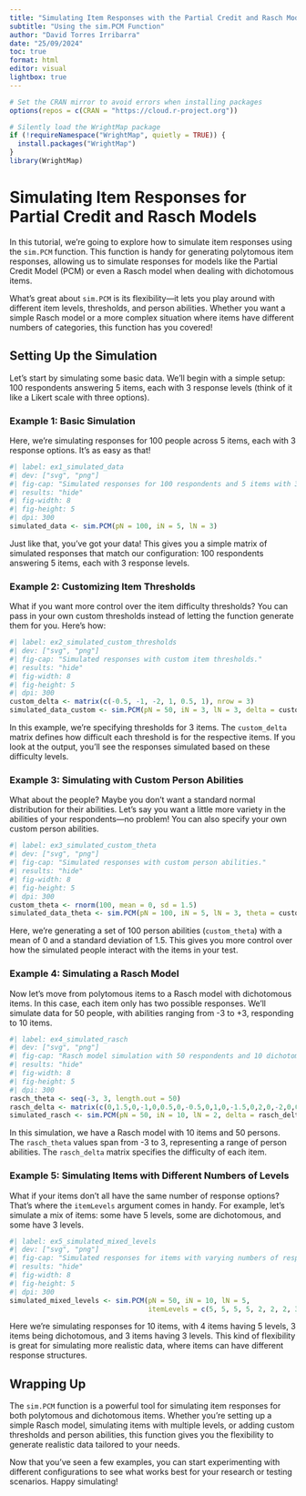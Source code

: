 ```yaml
---
title: "Simulating Item Responses with the Partial Credit and Rasch Models"
subtitle: "Using the sim.PCM Function"
author: "David Torres Irribarra"
date: "25/09/2024"
toc: true
format: html
editor: visual
lightbox: true
---
```


```r
# Set the CRAN mirror to avoid errors when installing packages
options(repos = c(CRAN = "https://cloud.r-project.org"))

# Silently load the WrightMap package
if (!requireNamespace("WrightMap", quietly = TRUE)) {
  install.packages("WrightMap")
}
library(WrightMap)
```

# Simulating Item Responses for Partial Credit and Rasch Models

In this tutorial, we're going to explore how to simulate item responses using the `sim.PCM` function. This function is handy for generating polytomous item responses, allowing us to simulate responses for models like the Partial Credit Model (PCM) or even a Rasch model when dealing with dichotomous items.

What's great about `sim.PCM` is its flexibility—it lets you play around with different item levels, thresholds, and person abilities. Whether you want a simple Rasch model or a more complex situation where items have different numbers of categories, this function has you covered!

## Setting Up the Simulation

Let’s start by simulating some basic data. We'll begin with a simple setup: 100 respondents answering 5 items, each with 3 response levels (think of it like a Likert scale with three options).

### Example 1: Basic Simulation

Here, we’re simulating responses for 100 people across 5 items, each with 3 response options. It's as easy as that!

```r
#| label: ex1_simulated_data
#| dev: ["svg", "png"]
#| fig-cap: "Simulated responses for 100 respondents and 5 items with 3 levels."
#| results: "hide"
#| fig-width: 8
#| fig-height: 5
#| dpi: 300
simulated_data <- sim.PCM(pN = 100, iN = 5, lN = 3)
```

Just like that, you’ve got your data! This gives you a simple matrix of simulated responses that match our configuration: 100 respondents answering 5 items, each with 3 response levels.

### Example 2: Customizing Item Thresholds

What if you want more control over the item difficulty thresholds? You can pass in your own custom thresholds instead of letting the function generate them for you. Here's how:

```r
#| label: ex2_simulated_custom_thresholds
#| dev: ["svg", "png"]
#| fig-cap: "Simulated responses with custom item thresholds."
#| results: "hide"
#| fig-width: 8
#| fig-height: 5
#| dpi: 300
custom_delta <- matrix(c(-0.5, -1, -2, 1, 0.5, 1), nrow = 3)
simulated_data_custom <- sim.PCM(pN = 50, iN = 3, lN = 3, delta = custom_delta)
```

In this example, we're specifying thresholds for 3 items. The `custom_delta` matrix defines how difficult each threshold is for the respective items. If you look at the output, you’ll see the responses simulated based on these difficulty levels.

### Example 3: Simulating with Custom Person Abilities

What about the people? Maybe you don’t want a standard normal distribution for their abilities. Let’s say you want a little more variety in the abilities of your respondents—no problem! You can also specify your own custom person abilities.

```r
#| label: ex3_simulated_custom_theta
#| dev: ["svg", "png"]
#| fig-cap: "Simulated responses with custom person abilities."
#| results: "hide"
#| fig-width: 8
#| fig-height: 5
#| dpi: 300
custom_theta <- rnorm(100, mean = 0, sd = 1.5)
simulated_data_theta <- sim.PCM(pN = 100, iN = 5, lN = 3, theta = custom_theta)
```

Here, we’re generating a set of 100 person abilities (`custom_theta`) with a mean of 0 and a standard deviation of 1.5. This gives you more control over how the simulated people interact with the items in your test.

### Example 4: Simulating a Rasch Model

Now let’s move from polytomous items to a Rasch model with dichotomous items. In this case, each item only has two possible responses. We'll simulate data for 50 people, with abilities ranging from -3 to +3, responding to 10 items.

```r
#| label: ex4_simulated_rasch
#| dev: ["svg", "png"]
#| fig-cap: "Rasch model simulation with 50 respondents and 10 dichotomous items."
#| results: "hide"
#| fig-width: 8
#| fig-height: 5
#| dpi: 300
rasch_theta <- seq(-3, 3, length.out = 50)
rasch_delta <- matrix(c(0,1.5,0,-1,0,0.5,0,-0.5,0,1,0,-1.5,0,2,0,-2,0,0.8,0,-0.8), ncol = 2, byrow = TRUE)
simulated_rasch <- sim.PCM(pN = 50, iN = 10, lN = 2, delta = rasch_delta, theta = rasch_theta)
```

In this simulation, we have a Rasch model with 10 items and 50 persons. The `rasch_theta` values span from -3 to 3, representing a range of person abilities. The `rasch_delta` matrix specifies the difficulty of each item.

### Example 5: Simulating Items with Different Numbers of Levels

What if your items don’t all have the same number of response options? That’s where the `itemLevels` argument comes in handy. For example, let’s simulate a mix of items: some have 5 levels, some are dichotomous, and some have 3 levels.

```r
#| label: ex5_simulated_mixed_levels
#| dev: ["svg", "png"]
#| fig-cap: "Simulated responses for items with varying numbers of response levels."
#| results: "hide"
#| fig-width: 8
#| fig-height: 5
#| dpi: 300
simulated_mixed_levels <- sim.PCM(pN = 50, iN = 10, lN = 5, 
                                  itemLevels = c(5, 5, 5, 5, 2, 2, 2, 3, 3, 3))
```

Here we’re simulating responses for 10 items, with 4 items having 5 levels, 3 items being dichotomous, and 3 items having 3 levels. This kind of flexibility is great for simulating more realistic data, where items can have different response structures.

## Wrapping Up

The `sim.PCM` function is a powerful tool for simulating item responses for both polytomous and dichotomous items. Whether you’re setting up a simple Rasch model, simulating items with multiple levels, or adding custom thresholds and person abilities, this function gives you the flexibility to generate realistic data tailored to your needs.

Now that you’ve seen a few examples, you can start experimenting with different configurations to see what works best for your research or testing scenarios. Happy simulating!